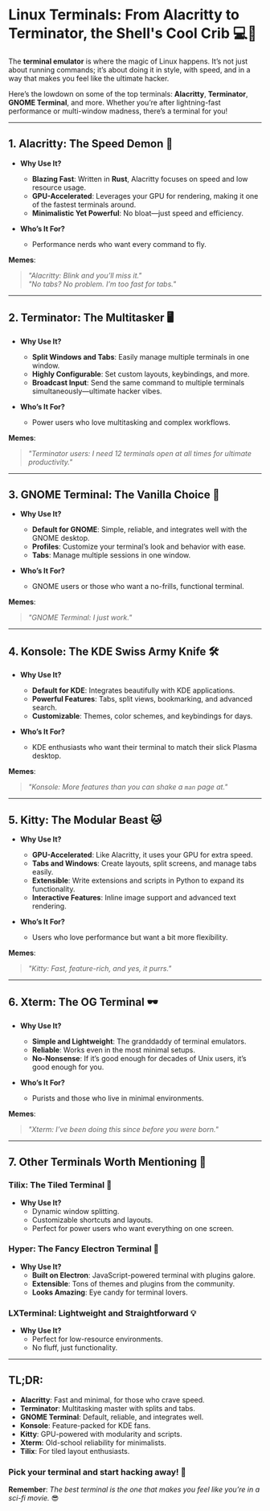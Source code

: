 # Linux Terminals: From Alacritty to Terminator, the Shell's Cool Crib 💻🐧

The **terminal emulator** is where the magic of Linux happens. It’s not just about running commands; it’s about doing it in style, with speed, and in a way that makes you feel like the ultimate hacker.

Here’s the lowdown on some of the top terminals: **Alacritty**, **Terminator**, **GNOME Terminal**, and more. Whether you’re after lightning-fast performance or multi-window madness, there’s a terminal for you!

---

## 1. **Alacritty**: The Speed Demon 🚀

- **Why Use It?**
  - **Blazing Fast**: Written in **Rust**, Alacritty focuses on speed and low resource usage.
  - **GPU-Accelerated**: Leverages your GPU for rendering, making it one of the fastest terminals around.
  - **Minimalistic Yet Powerful**: No bloat—just speed and efficiency.

- **Who’s It For?**
  - Performance nerds who want every command to fly.

**Memes**:
> *"Alacritty: Blink and you’ll miss it."*  
> *"No tabs? No problem. I’m too fast for tabs."*

---

## 2. **Terminator**: The Multitasker 🖥️

- **Why Use It?**
  - **Split Windows and Tabs**: Easily manage multiple terminals in one window.
  - **Highly Configurable**: Set custom layouts, keybindings, and more.
  - **Broadcast Input**: Send the same command to multiple terminals simultaneously—ultimate hacker vibes.

- **Who’s It For?**
  - Power users who love multitasking and complex workflows.

**Memes**:
> *"Terminator users: I need 12 terminals open at all times for ultimate productivity."*

---

## 3. **GNOME Terminal**: The Vanilla Choice 🌱

- **Why Use It?**
  - **Default for GNOME**: Simple, reliable, and integrates well with the GNOME desktop.
  - **Profiles**: Customize your terminal’s look and behavior with ease.
  - **Tabs**: Manage multiple sessions in one window.

- **Who’s It For?**
  - GNOME users or those who want a no-frills, functional terminal.

**Memes**:
> *"GNOME Terminal: I just work."*

---

## 4. **Konsole**: The KDE Swiss Army Knife 🛠️

- **Why Use It?**
  - **Default for KDE**: Integrates beautifully with KDE applications.
  - **Powerful Features**: Tabs, split views, bookmarking, and advanced search.
  - **Customizable**: Themes, color schemes, and keybindings for days.

- **Who’s It For?**
  - KDE enthusiasts who want their terminal to match their slick Plasma desktop.

**Memes**:
> *"Konsole: More features than you can shake a `man` page at."*

---

## 5. **Kitty**: The Modular Beast 🐱

- **Why Use It?**
  - **GPU-Accelerated**: Like Alacritty, it uses your GPU for extra speed.
  - **Tabs and Windows**: Create layouts, split screens, and manage tabs easily.
  - **Extensible**: Write extensions and scripts in Python to expand its functionality.
  - **Interactive Features**: Inline image support and advanced text rendering.

- **Who’s It For?**
  - Users who love performance but want a bit more flexibility.

**Memes**:
> *"Kitty: Fast, feature-rich, and yes, it purrs."*

---

## 6. **Xterm**: The OG Terminal 🕶️

- **Why Use It?**
  - **Simple and Lightweight**: The granddaddy of terminal emulators.
  - **Reliable**: Works even in the most minimal setups.
  - **No-Nonsense**: If it’s good enough for decades of Unix users, it’s good enough for you.

- **Who’s It For?**
  - Purists and those who live in minimal environments.

**Memes**:
> *"Xterm: I’ve been doing this since before you were born."*

---

## 7. **Other Terminals Worth Mentioning** 🏅

### **Tilix**: The Tiled Terminal 🏢
- **Why Use It?**
  - Dynamic window splitting.
  - Customizable shortcuts and layouts.
  - Perfect for power users who want everything on one screen.

### **Hyper**: The Fancy Electron Terminal 🌈
- **Why Use It?**
  - **Built on Electron**: JavaScript-powered terminal with plugins galore.
  - **Extensible**: Tons of themes and plugins from the community.
  - **Looks Amazing**: Eye candy for terminal lovers.

### **LXTerminal**: Lightweight and Straightforward 💡
- **Why Use It?**
  - Perfect for low-resource environments.
  - No fluff, just functionality.

---

## TL;DR:

- **Alacritty**: Fast and minimal, for those who crave speed.
- **Terminator**: Multitasking master with splits and tabs.
- **GNOME Terminal**: Default, reliable, and integrates well.
- **Konsole**: Feature-packed for KDE fans.
- **Kitty**: GPU-powered with modularity and scripts.
- **Xterm**: Old-school reliability for minimalists.
- **Tilix**: For tiled layout enthusiasts.

### Pick your terminal and start hacking away! 🚀  
**Remember**: *The best terminal is the one that makes you feel like you’re in a sci-fi movie.* 😎